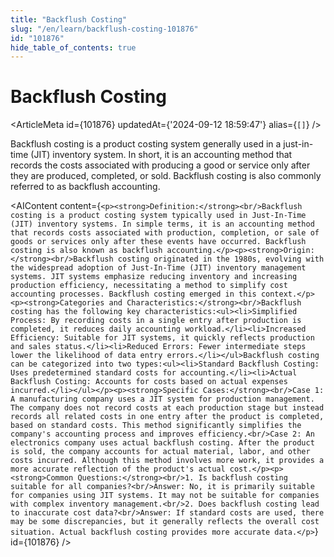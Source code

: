 ```yaml
---
title: "Backflush Costing"
slug: "/en/learn/backflush-costing-101876"
id: "101876"
hide_table_of_contents: true
---
```



# Backflush Costing

<ArticleMeta id={101876} updatedAt={'2024-09-12 18:59:47'} alias={`[]`} />
<div className='border-solid border-b border-t-0 my-4 border-[var(--ifm-color-gray-300)]' />

Backflush costing is a product costing system generally used in a just-in-time (JIT) inventory system. In short, it is an accounting method that records the costs associated with producing a good or service only after they are produced, completed, or sold. Backflush costing is also commonly referred to as backflush accounting.

<AIContent content={`<p><strong>Definition:</strong><br/>Backflush costing is a product costing system typically used in Just-In-Time (JIT) inventory systems. In simple terms, it is an accounting method that records costs associated with production, completion, or sale of goods or services only after these events have occurred. Backflush costing is also known as backflush accounting.</p><p><strong>Origin:</strong><br/>Backflush costing originated in the 1980s, evolving with the widespread adoption of Just-In-Time (JIT) inventory management systems. JIT systems emphasize reducing inventory and increasing production efficiency, necessitating a method to simplify cost accounting processes. Backflush costing emerged in this context.</p><p><strong>Categories and Characteristics:</strong><br/>Backflush costing has the following key characteristics:<ul><li>Simplified Process: By recording costs in a single entry after production is completed, it reduces daily accounting workload.</li><li>Increased Efficiency: Suitable for JIT systems, it quickly reflects production and sales status.</li><li>Reduced Errors: Fewer intermediate steps lower the likelihood of data entry errors.</li></ul>Backflush costing can be categorized into two types:<ul><li>Standard Backflush Costing: Uses predetermined standard costs for accounting.</li><li>Actual Backflush Costing: Accounts for costs based on actual expenses incurred.</li></ul></p><p><strong>Specific Cases:</strong><br/>Case 1: A manufacturing company uses a JIT system for production management. The company does not record costs at each production stage but instead records all related costs in one entry after the product is completed, based on standard costs. This method significantly simplifies the company's accounting process and improves efficiency.<br/>Case 2: An electronics company uses actual backflush costing. After the product is sold, the company accounts for actual material, labor, and other costs incurred. Although this method involves more work, it provides a more accurate reflection of the product's actual cost.</p><p><strong>Common Questions:</strong><br/>1. Is backflush costing suitable for all companies?<br/>Answer: No, it is primarily suitable for companies using JIT systems. It may not be suitable for companies with complex inventory management.<br/>2. Does backflush costing lead to inaccurate cost data?<br/>Answer: If standard costs are used, there may be some discrepancies, but it generally reflects the overall cost situation. Actual backflush costing provides more accurate data.</p>`} id={101876} />
